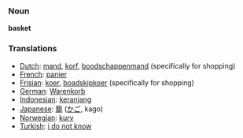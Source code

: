 === Noun ===
'''basket'''

=== Translations ===
*[[Dutch]]: [[mand]], [[korf]], [[boodschappenmand]] (specifically for shopping)
*[[French]]: [[panier]]
*[[Frisian]]: [[koer]], [[boadskipkoer]] (specifically for shopping)
*[[German]]: [[Warenkorb]]
*[[Indonesian]]: [[keranjang]]
*[[Japanese]]: [[籠]] ([[かご]], kago)
*[[Norwegian]]: [[kurv]]
*[[Turkish]]: [[i do not know]]